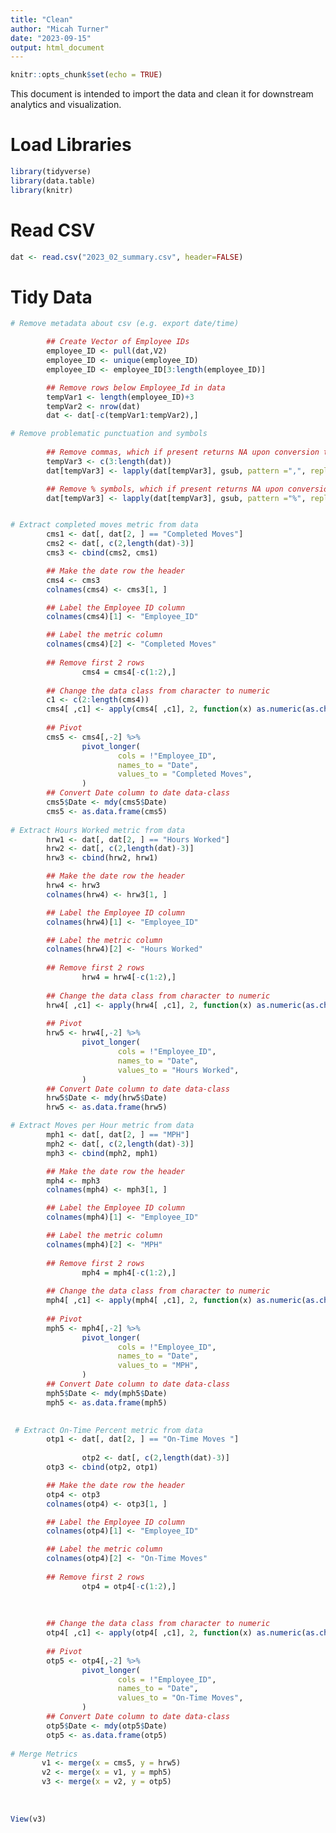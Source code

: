 ```yaml
---
title: "Clean"
author: "Micah Turner"
date: "2023-09-15"
output: html_document
---
```


```r
knitr::opts_chunk$set(echo = TRUE)
```

This document is intended to import the data and clean it for downstream analytics and visualization. 

# Load Libraries
```r
library(tidyverse)
library(data.table)
library(knitr)
```

# Read CSV
```r
dat <- read.csv("2023_02_summary.csv", header=FALSE)
```

# Tidy Data
```r
# Remove metadata about csv (e.g. export date/time)        

        ## Create Vector of Employee IDs
        employee_ID <- pull(dat,V2)
        employee_ID <- unique(employee_ID)
        employee_ID <- employee_ID[3:length(employee_ID)]

        ## Remove rows below Employee_Id in data
        tempVar1 <- length(employee_ID)+3
        tempVar2 <- nrow(dat)
        dat <- dat[-c(tempVar1:tempVar2),]

# Remove problematic punctuation and symbols
        
        ## Remove commas, which if present returns NA upon conversion to numeric class (e.g 1,215 to 1215)
        tempVar3 <- c(3:length(dat))
        dat[tempVar3] <- lapply(dat[tempVar3], gsub, pattern =",", replacement="")

        ## Remove % symbols, which if present returns NA upon conversion to numeric class (e.g. 98% = 98)
        dat[tempVar3] <- lapply(dat[tempVar3], gsub, pattern ="%", replacement="")


# Extract completed moves metric from data
        cms1 <- dat[, dat[2, ] == "Completed Moves"]
        cms2 <- dat[, c(2,length(dat)-3)]
        cms3 <- cbind(cms2, cms1)

        ## Make the date row the header
        cms4 <- cms3
        colnames(cms4) <- cms3[1, ]

        ## Label the Employee ID column
        colnames(cms4)[1] <- "Employee_ID"

        ## Label the metric column 
        colnames(cms4)[2] <- "Completed Moves"
        
        ## Remove first 2 rows
                cms4 = cms4[-c(1:2),]
        
        ## Change the data class from character to numeric
        c1 <- c(2:length(cms4))
        cms4[ ,c1] <- apply(cms4[ ,c1], 2, function(x) as.numeric(as.character(x)))
        
        ## Pivot
        cms5 <- cms4[,-2] %>%
                pivot_longer(
                        cols = !"Employee_ID",
                        names_to = "Date",
                        values_to = "Completed Moves",
                )
        ## Convert Date column to date data-class
        cms5$Date <- mdy(cms5$Date)
        cms5 <- as.data.frame(cms5)
        
# Extract Hours Worked metric from data
        hrw1 <- dat[, dat[2, ] == "Hours Worked"]
        hrw2 <- dat[, c(2,length(dat)-3)]
        hrw3 <- cbind(hrw2, hrw1)

        ## Make the date row the header
        hrw4 <- hrw3
        colnames(hrw4) <- hrw3[1, ]

        ## Label the Employee ID column
        colnames(hrw4)[1] <- "Employee_ID"

        ## Label the metric column 
        colnames(hrw4)[2] <- "Hours Worked"
        
        ## Remove first 2 rows
                hrw4 = hrw4[-c(1:2),]
        
        ## Change the data class from character to numeric
        hrw4[ ,c1] <- apply(hrw4[ ,c1], 2, function(x) as.numeric(as.character(x)))
        
        ## Pivot
        hrw5 <- hrw4[,-2] %>%
                pivot_longer(
                        cols = !"Employee_ID",
                        names_to = "Date",
                        values_to = "Hours Worked",
                )
        ## Convert Date column to date data-class
        hrw5$Date <- mdy(hrw5$Date)
        hrw5 <- as.data.frame(hrw5)

# Extract Moves per Hour metric from data
        mph1 <- dat[, dat[2, ] == "MPH"]
        mph2 <- dat[, c(2,length(dat)-3)]
        mph3 <- cbind(mph2, mph1)

        ## Make the date row the header
        mph4 <- mph3
        colnames(mph4) <- mph3[1, ]

        ## Label the Employee ID column
        colnames(mph4)[1] <- "Employee_ID"

        ## Label the metric column 
        colnames(mph4)[2] <- "MPH"
        
        ## Remove first 2 rows
                mph4 = mph4[-c(1:2),]
        
        ## Change the data class from character to numeric
        mph4[ ,c1] <- apply(mph4[ ,c1], 2, function(x) as.numeric(as.character(x)))
        
        ## Pivot
        mph5 <- mph4[,-2] %>%
                pivot_longer(
                        cols = !"Employee_ID",
                        names_to = "Date",
                        values_to = "MPH",
                )
        ## Convert Date column to date data-class
        mph5$Date <- mdy(mph5$Date)
        mph5 <- as.data.frame(mph5)

                
 # Extract On-Time Percent metric from data
        otp1 <- dat[, dat[2, ] == "On-Time Moves "]
  
                otp2 <- dat[, c(2,length(dat)-3)]
        otp3 <- cbind(otp2, otp1)

        ## Make the date row the header
        otp4 <- otp3
        colnames(otp4) <- otp3[1, ]

        ## Label the Employee ID column
        colnames(otp4)[1] <- "Employee_ID"

        ## Label the metric column 
        colnames(otp4)[2] <- "On-Time Moves"
        
        ## Remove first 2 rows
                otp4 = otp4[-c(1:2),]
 
        
                
        ## Change the data class from character to numeric
        otp4[ ,c1] <- apply(otp4[ ,c1], 2, function(x) as.numeric(as.character(x)))
                
        ## Pivot
        otp5 <- otp4[,-2] %>%
                pivot_longer(
                        cols = !"Employee_ID",
                        names_to = "Date",
                        values_to = "On-Time Moves",
                )
        ## Convert Date column to date data-class
        otp5$Date <- mdy(otp5$Date)
        otp5 <- as.data.frame(otp5)  
        
# Merge Metrics
       v1 <- merge(x = cms5, y = hrw5)
       v2 <- merge(x = v1, y = mph5)
       v3 <- merge(x = v2, y = otp5) 
        
        
        
View(v3)

```


